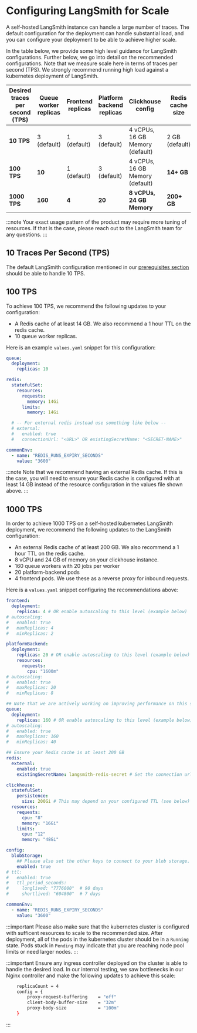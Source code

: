# Configuring LangSmith for Scale

A self-hosted LangSmith instance can handle a large number of traces. The default configuration for the deployment can handle substantial load, and you can configure your deployment to be able to achieve higher scale.

In the table below, we provide some high level guidance for LangSmith configurations. Further below, we go into detail on the recommended configurations. Note that we measure scale here in terms of traces per second (TPS). We strongly recommend running high load against a kubernetes deployment of LangSmith.

| Desired traces per second (TPS) | Queue worker replicas | Frontend replicas | Platform backend replicas | Clickhouse config               | Redis cache size |
| ------------------------------- | --------------------- | ----------------- | ------------------------- | ------------------------------- | ---------------- |
| **10 TPS**                      | 3 (default)           | 1 (default)       | 3 (default)               | 4 vCPUs, 16 GB Memory (default) | 2 GB (default)   |
| **100 TPS**                     | **10**                | 1 (default)       | 3 (default)               | 4 vCPUs, 16 GB Memory (default) | **14+ GB**       |
| **1000 TPS**                    | **160**               | **4**             | **20**                    | **8 vCPUs, 24 GB Memory**       | **200+ GB**      |

:::note
Your exact usage pattern of the product may require more tuning of resources. If that is the case, please reach out to the LangSmith team for any questions.
:::

## 10 Traces Per Second (TPS)

The default LangSmith configuration mentioned in our [prerequisites section](../installation/kubernetes#prerequisites) should be able to handle 10 TPS.

## 100 TPS

To achieve 100 TPS, we recommend the following updates to your configuration:

- A Redis cache of at least 14 GB. We also recommend a 1 hour TTL on the redis cache.
- 10 queue worker replicas.

Here is an example `values.yaml` snippet for this configuration:

```yaml
queue:
  deployment:
    replicas: 10

redis:
  statefulSet:
    resources:
      requests:
        memory: 14Gi
      limits:
        memory: 14Gi

  # -- For external redis instead use something like below --
  # external:
  #   enabled: true
  #   connectionUrl: "<URL>" OR existingSecretName: "<SECRET-NAME>"

commonEnv:
  - name: "REDIS_RUNS_EXPIRY_SECONDS"
    value: "3600"
```

:::note
Note that we recommend having an external Redis cache. If this is the case, you will need to ensure your Redis cache is configured with at least 14 GB instead of the resource configuration in the values file shown above.
:::

## 1000 TPS

In order to achieve 1000 TPS on a self-hosted kubernetes LangSmith deployment, we recommend the following updates to the LangSmith configuration:

- An external Redis cache of at least 200 GB. We also recommend a 1 hour TTL on the redis cache.
- 8 vCPU and 24 GB of memory on your clickhouse instance.
- 160 queue workers with 20 jobs per worker
- 20 platform-backend pods
- 4 frontend pods. We use these as a reverse proxy for inbound requests.

Here is a `values.yaml` snippet configuring the recommendations above:

```yaml
frontend:
  deployment:
    replicas: 4 # OR enable autoscaling to this level (example below)
# autoscaling:
#   enabled: true
#   maxReplicas: 4
#   minReplicas: 2

platformBackend:
  deployment:
    replicas: 20 # OR enable autoscaling to this level (example below)
    resources:
      requests:
        cpu: "1600m"
# autoscaling:
#   enabled: true
#   maxReplicas: 20
#   minReplicas: 8

## Note that we are actively working on improving performance on this service.
queue:
  deployment:
    replicas: 160 # OR enable autoscaling to this level (example below)
# autoscaling:
#   enabled: true
#   maxReplicas: 160
#   minReplicas: 40

## Ensure your Redis cache is at least 200 GB
redis:
  external:
    enabled: true
    existingSecretName: langsmith-redis-secret # Set the connection url for your external Redis instance (200+ GB)

clickhouse:
  statefulSet:
    persistence:
      size: 200Gi # This may depend on your configured TTL (see below)
  resources:
    requests:
      cpu: "8"
      memory: "16Gi"
    limits:
      cpu: "12"
      memory: "48Gi"

config:
  blobStorage:
    ## Please also set the other keys to connect to your blob storage. See configuration section.
    enabled: true
# ttl:
#   enabled: true
#   ttl_period_seconds:
#     longlived: "7776000"  # 90 days
#     shortlived: "604800"  # 7 days

commonEnv:
  - name: "REDIS_RUNS_EXPIRY_SECONDS"
    value: "3600"
```

:::important
Please also make sure that the kubernetes cluster is configured with sufficent resources to scale to the recommended size. After deployment, all of the pods in the kubernetes cluster should be in a `Running` state. Pods stuck in `Pending` may indicate that you are reaching node pool limits or need larger nodes.
:::

:::important
Ensure any ingress controller deployed on the cluster is able to handle the desired load. In our internal testing, we saw bottlenecks in our Nginx controller and make the following updates to achieve this scale:

```bash
    replicaCount = 4
    config = {
        proxy-request-buffering    = "off"
        client-body-buffer-size    = "32m"
        proxy-body-size            = "100m"
    }
```

:::
